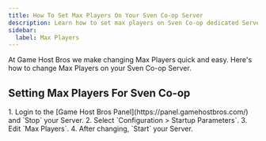 ```yaml
---
title: How To Set Max Players On Your Sven Co-op Server
description: Learn how to set max players on Sven Co-op dedicated Server
sidebar:
  label: Max Players
---
```


At Game Host Bros we make changing Max Players quick and easy. Here's how to change Max Players on your Sven Co-op Server.

## Setting Max Players For Sven Co-op
<Steps>
1. Login to the [Game Host Bros Panel](https://panel.gamehostbros.com/) and `Stop` your Server.
2. Select `Configuration > Startup Parameters`.
3. Edit `Max Players`.
4. After changing, `Start` your Server.
</Steps>
